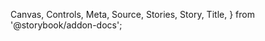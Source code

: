   Canvas,
  Controls,
  Meta,
  Source,
  Stories,
  Story,
  Title,
} from '@storybook/addon-docs';



<Meta of={BadgeStories} />

<Title />

<Markdown>{_01_Overview}</Markdown>

<Canvas sourceState="shown" withToolbar="true" />
<Controls />

<Markdown>{_02_Usage}</Markdown>

## Component Properties

<Markdown>{_03_Status}</Markdown>
<Canvas>
  <Story of={BadgeStories.Status} />
</Canvas>

<Markdown>{_04_BorderRadius}</Markdown>

<Canvas>
  <Story of={BadgeStories.BorderRadius} />
</Canvas>

<Markdown>{_05_OtherProperties}</Markdown>

<Canvas>
  <Story of={BadgeStories.WithIcon} />
</Canvas>

<Markdown>{_06_BestPractices}</Markdown>
